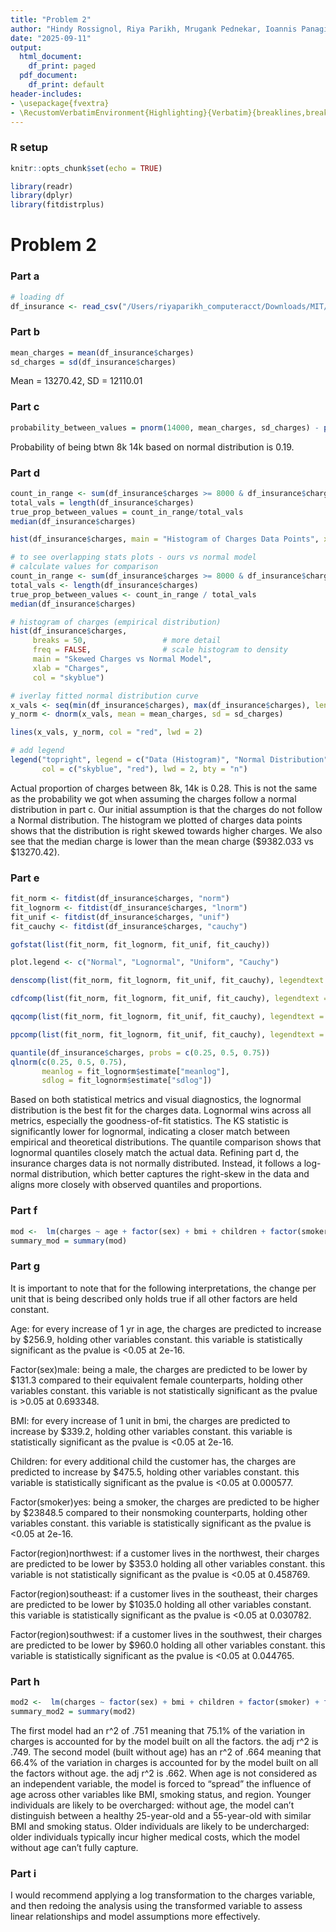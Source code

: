 ```yaml
---
title: "Problem 2"
author: "Hindy Rossignol, Riya Parikh, Mrugank Pednekar, Ioannis Panagiotopoulos"
date: "2025-09-11"
output:
  html_document:
    df_print: paged
  pdf_document:
    df_print: default
header-includes:
- \usepackage{fvextra}
- \RecustomVerbatimEnvironment{Highlighting}{Verbatim}{breaklines,breakanywhere}
---
```



### R setup
```r
knitr::opts_chunk$set(echo = TRUE) 
```

```r
library(readr)
library(dplyr)
library(fitdistrplus)
```

# Problem 2
### Part a
```r
# loading df
df_insurance <- read_csv("/Users/riyaparikh_computeracct/Downloads/MIT/15.072_AdvancedAnalyticsEdge/deliverable1-analyticsedge-mit/Data/insurance.csv", show_col_types = FALSE)
```

### Part b
```r
mean_charges = mean(df_insurance$charges)
sd_charges = sd(df_insurance$charges)
```
Mean = 13270.42, SD = 12110.01

### Part c
```r
probability_between_values = pnorm(14000, mean_charges, sd_charges) - pnorm(8000, mean_charges, sd_charges)
```
Probability of being btwn 8k 14k based on normal distribution is 0.19.

### Part d
```r
count_in_range <- sum(df_insurance$charges >= 8000 & df_insurance$charges <= 14000)
total_vals = length(df_insurance$charges)
true_prop_between_values = count_in_range/total_vals
median(df_insurance$charges)

hist(df_insurance$charges, main = "Histogram of Charges Data Points", xlab = "Data Point Value", col = "skyblue")

# to see overlapping stats plots - ours vs normal model
# calculate values for comparison
count_in_range <- sum(df_insurance$charges >= 8000 & df_insurance$charges <= 14000)
total_vals <- length(df_insurance$charges)
true_prop_between_values <- count_in_range / total_vals
median(df_insurance$charges)

# histogram of charges (empirical distribution)
hist(df_insurance$charges, 
     breaks = 50,                 # more detail
     freq = FALSE,                # scale histogram to density
     main = "Skewed Charges vs Normal Model", 
     xlab = "Charges", 
     col = "skyblue")

# iverlay fitted normal distribution curve
x_vals <- seq(min(df_insurance$charges), max(df_insurance$charges), length.out = 1000)
y_norm <- dnorm(x_vals, mean = mean_charges, sd = sd_charges)

lines(x_vals, y_norm, col = "red", lwd = 2)

# add legend
legend("topright", legend = c("Data (Histogram)", "Normal Distribution"), 
       col = c("skyblue", "red"), lwd = 2, bty = "n")
```
Actual proportion of charges between 8k, 14k is 0.28. This is not the same as the probability we got when assuming the charges follow a normal distribution in part c. Our initial assumption is that the charges do not follow a Normal distribution. The histogram we plotted of charges data points shows that the distribution is right skewed towards higher charges. We also see that the median charge is lower than the mean charge ($9382.033 vs $13270.42).

### Part e
```r
fit_norm <- fitdist(df_insurance$charges, "norm")
fit_lognorm <- fitdist(df_insurance$charges, "lnorm")
fit_unif <- fitdist(df_insurance$charges, "unif")
fit_cauchy <- fitdist(df_insurance$charges, "cauchy")

gofstat(list(fit_norm, fit_lognorm, fit_unif, fit_cauchy))

plot.legend <- c("Normal", "Lognormal", "Uniform", "Cauchy")

denscomp(list(fit_norm, fit_lognorm, fit_unif, fit_cauchy), legendtext = plot.legend)

cdfcomp(list(fit_norm, fit_lognorm, fit_unif, fit_cauchy), legendtext = plot.legend)

qqcomp(list(fit_norm, fit_lognorm, fit_unif, fit_cauchy), legendtext = plot.legend)

ppcomp(list(fit_norm, fit_lognorm, fit_unif, fit_cauchy), legendtext = plot.legend)

quantile(df_insurance$charges, probs = c(0.25, 0.5, 0.75))
qlnorm(c(0.25, 0.5, 0.75), 
       meanlog = fit_lognorm$estimate["meanlog"], 
       sdlog = fit_lognorm$estimate["sdlog"])
```
Based on both statistical metrics and visual diagnostics, the lognormal distribution is the best fit for the charges data. Lognormal wins across all metrics, especially the goodness-of-fit statistics. The KS statistic is significantly lower for lognormal, indicating a closer match between empirical and theoretical distributions. The quantile comparison shows that lognormal quantiles closely match the actual data. Refining part d, the insurance charges data is not normally distributed. Instead, it follows a log-normal distribution, which better captures the right-skew in the data and aligns more closely with observed quantiles and proportions.

### Part f
```r
mod <-  lm(charges ~ age + factor(sex) + bmi + children + factor(smoker) + factor(region) , data = df_insurance)
summary_mod = summary(mod)
```

### Part g
It is important to note that for the following interpretations, the change per unit that is being described only holds true if all other factors are held constant. 

Age: for every increase of 1 yr in age, the charges are predicted to increase by $256.9, holding other variables constant. this variable is statistically significant as the pvalue is <0.05 at 2e-16.

Factor(sex)male: being a male, the charges are predicted to be lower by $131.3 compared to their equivalent female counterparts, holding other variables constant. this variable is not statistically significant as the pvalue is >0.05 at 0.693348.

BMI: for every increase of 1 unit in bmi, the charges are predicted to increase by $339.2, holding other variables constant. this variable is statistically significant as the pvalue is <0.05 at 2e-16.

Children: for every additional child the customer has, the charges are predicted to increase by $475.5, holding other variables constant. this variable is statistically significant as the pvalue is <0.05 at 0.000577.

Factor(smoker)yes: being a smoker, the charges are predicted to be higher by $23848.5 compared to their nonsmoking counterparts, holding other variables constant. this variable is statistically significant as the pvalue is <0.05 at 2e-16.

Factor(region)northwest: if a customer lives in the northwest, their charges are predicted to be lower by $353.0 holding all other variables constant. this variable is not statistically significant as the pvalue is <0.05 at 0.458769.

Factor(region)southeast: if a customer lives in the southeast, their charges are predicted to be lower by $1035.0 holding all other variables constant. this variable is statistically significant as the pvalue is <0.05 at 0.030782.

Factor(region)southwest:  if a customer lives in the southwest, their charges are predicted to be lower by $960.0 holding all other variables constant. this variable is statistically significant as the pvalue is <0.05 at 0.044765.

### Part h
```r
mod2 <-  lm(charges ~ factor(sex) + bmi + children + factor(smoker) + factor(region) , data = df_insurance)
summary_mod2 = summary(mod2)
```
The first model had an r^2 of .751 meaning that 75.1% of the variation in charges is accounted for by the model built on all the factors. the adj r^2 is .749.
The second model (built without age) has an r^2 of .664 meaning that 66.4% of the variation in charges is accounted for by the model built on all the factors without age. the adj r^2 is .662.
When age is not considered as an independent variable,  the model is forced to "spread" the influence of age across other variables like BMI, smoking status, and region. Younger individuals are likely to be overcharged: without age, the model can't distinguish between a healthy 25-year-old and a 55-year-old with similar BMI and smoking status. Older individuals are likely to be undercharged: older individuals typically incur higher medical costs, which the model without age can't fully capture.

### Part i
I would recommend applying a log transformation to the charges variable, and then redoing the analysis using the transformed variable to assess linear relationships and model assumptions more effectively.




















